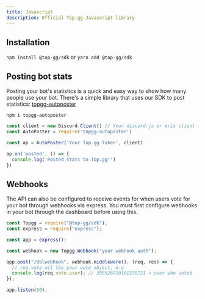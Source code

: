 ```yaml
---
title: Javascript
description: Official Top.gg Javascript library
---
```


## Installation

`npm install @top-gg/sdk` or `yarn add @top-gg/sdk`

## Posting bot stats

Posting your bot's statistics is a quick and easy way to show how many people use your bot. There's a simple library that uses our SDK to post statistics: [topgg-autoposter](https://npmjs.com/package/topgg-autoposter)

`npm i topgg-autoposter`

```js:title=/index.js
const client = new Discord.Client() // Your discord.js or eris client (or djs ShardingManager)
const AutoPoster = require('topgg-autoposter')

const ap = AutoPoster('Your Top.gg Token', client)

ap.on('posted', () => {
  console.log('Posted stats to Top.gg!')
})
```

## Webhooks

The API can also be configured to receive events for when users vote for your bot through webhooks via express. You must first configure webhooks in your bot through the dashboard before using this.

```js:title=/index.js
const Topgg = require("@top-gg/sdk");
const express = require("express");

const app = express();

const webhook = new Topgg.Webhook("your webhook auth");

app.post("/dblwebhook", webhook.middleware(), (req, res) => {
  // req.vote wil lbe your vote object, e.g
  console.log(req.vote.user); // 395526710101278721 < user who voted
});

app.listen(80);
```
